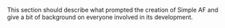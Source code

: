 This section should describe what prompted the creation of Simple AF and give a bit of background on everyone involved in its development.
